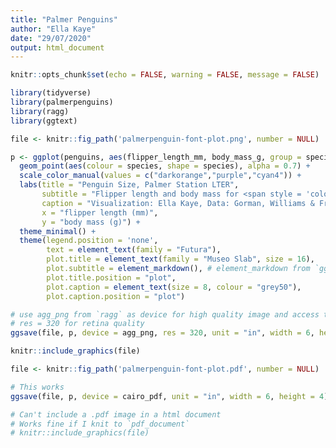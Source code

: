 ```yaml
---
title: "Palmer Penguins"
author: "Ella Kaye"
date: "29/07/2020"
output: html_document
---
```


```r
knitr::opts_chunk$set(echo = FALSE, warning = FALSE, message = FALSE)
```

```r
library(tidyverse)
library(palmerpenguins)
library(ragg)
library(ggtext)
```

```r
file <- knitr::fig_path('palmerpenguin-font-plot.png', number = NULL)

p <- ggplot(penguins, aes(flipper_length_mm, body_mass_g, group = species)) +
  geom_point(aes(colour = species, shape = species), alpha = 0.7) +
  scale_color_manual(values = c("darkorange","purple","cyan4")) +
  labs(title = "Penguin Size, Palmer Station LTER",
       subtitle = "Flipper length and body mass for <span style = 'color:darkorange;'>Adelie</span>, <span style = 'color:purple;'>Chinstrap</span> and <span style = 'color:cyan4;'>Gentoo</span> Penguins",
       caption = "Visualization: Ella Kaye, Data: Gorman, Williams & Fraser (2014) DOI: 10.1371/journal.pone.009008",
       x = "flipper length (mm)",
       y = "body mass (g)") +
  theme_minimal() +  
  theme(legend.position = 'none',
        text = element_text(family = "Futura"),
        plot.title = element_text(family = "Museo Slab", size = 16),
        plot.subtitle = element_markdown(), # element_markdown from `ggtext` to parse the css in the subtitle
        plot.title.position = "plot",
        plot.caption = element_text(size = 8, colour = "grey50"),
        plot.caption.position = "plot")

# use agg_png from `ragg` as device for high quality image and access to .otf fonts
# res = 320 for retina quality
ggsave(file, p, device = agg_png, res = 320, unit = "in", width = 6, height = 4)

knitr::include_graphics(file)
```

```r
file <- knitr::fig_path('palmerpenguin-font-plot.pdf', number = NULL)

# This works
ggsave(file, p, device = cairo_pdf, unit = "in", width = 6, height = 4)

# Can't include a .pdf image in a html document 
# Works fine if I knit to `pdf_document`
# knitr::include_graphics(file)
```




